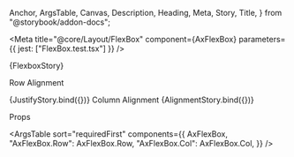   Anchor,
  ArgsTable,
  Canvas,
  Description,
  Heading,
  Meta,
  Story,
  Title,
} from "@storybook/addon-docs";

<Meta
  title="@core/Layout/FlexBox"
  component={AxFlexBox}
  parameters={{ jest: ["FlexBox.test.tsx"] }}
/>

<Title>FlexBox</Title>

<Description of={AxFlexBox} />

<Canvas>
  <Story name="1.FlexBox" parameters={{ layout: "padded" }}>
    {FlexboxStory}
  </Story>
</Canvas>

<Heading storyId="core-layout-flexbox--2-row-alignment">Row Alignment</Heading>

<Canvas>
  <Story name="2.Row Alignment" parameters={{ layout: "padded" }}>
    {JustifyStory.bind({})}
  </Story>
</Canvas>

<Heading storyId="core-layout-flexbox--3-column-alignment">
  Column Alignment
</Heading>

<Canvas>
  <Story name="3.Column Alignment" parameters={{ layout: "padded" }}>
    {AlignmentStory.bind({})}
  </Story>
</Canvas>

<Heading>Props</Heading>

<ArgsTable
  sort="requiredFirst"
  components={{
    AxFlexBox,
    "AxFlexBox.Row": AxFlexBox.Row,
    "AxFlexBox.Col": AxFlexBox.Col,
  }}
/>
